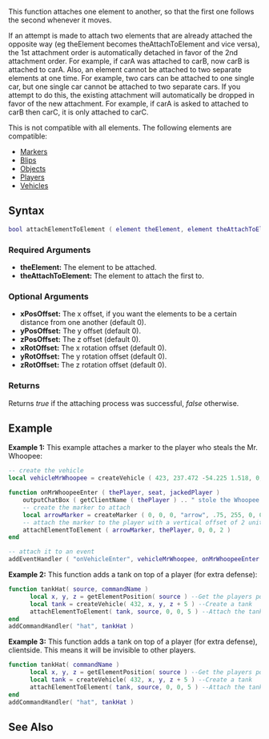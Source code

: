 
{{Server client function}}
{{Deprecated|attachElements|}}

This function attaches one element to another, so that the first one follows the second whenever it moves. 

If an attempt is made to attach two elements that are already attached the opposite way (eg theElement becomes theAttachToElement and vice versa), the 1st attachment order is automatically detached in favor of the 2nd attachment order. For example, if carA was attached to carB, now carB is attached to carA. Also, an element cannot be attached to two separate elements at one time. For example, two cars can be attached to one single car, but one single car cannot be attached to two separate cars. If you attempt to do this, the existing attachment will automatically be dropped in favor of the new attachment. For example, if carA is asked to attached to carB then carC, it is only attached to carC.

This is not compatible with all elements.  The following elements are compatible:
* [[/Marker.md|Markers]]
* [[/Blip.md|Blips]]
* [[/Object.md|Objects]]
* [[/Player.md|Players]]
* [[/Vehicle.md|Vehicles]]

==Syntax== 
<syntaxhighlight lang="lua">
bool attachElementToElement ( element theElement, element theAttachToElement, [ float xPosOffset, float yPosOffset, float zPosOffset, float xRotOffset, float yRotOffset, float zRotOffset ] )
</syntaxhighlight> 

===Required Arguments=== 
*'''theElement:''' The element to be attached.
*'''theAttachToElement:''' The element to attach the first to.

===Optional Arguments=== 
{{OptionalArg}} 
*'''xPosOffset:''' The x offset, if you want the elements to be a certain distance from one another (default 0).
*'''yPosOffset:''' The y offset (default 0).
*'''zPosOffset:''' The z offset (default 0).
*'''xRotOffset:''' The x rotation offset (default 0).
*'''yRotOffset:''' The y rotation offset (default 0).
*'''zRotOffset:''' The z rotation offset (default 0).

===Returns===
Returns ''true'' if the attaching process was successful, ''false'' otherwise.

==Example== 
<section name="Server" class="server" show="true">
'''Example 1:''' This example attaches a marker to the player who steals the Mr. Whoopee:
<syntaxhighlight lang="lua">
-- create the vehicle
local vehicleMrWhoopee = createVehicle ( 423, 237.472 -54.225 1.518, 0, 354.488, 0 )

function onMrWhoopeeEnter ( thePlayer, seat, jackedPlayer )
    outputChatBox ( getClientName ( thePlayer ) .. " stole the Whoopee!", getRootElement (), 255, 0, 0 )
    -- create the marker to attach
    local arrowMarker = createMarker ( 0, 0, 0, "arrow", .75, 255, 0, 0, 170 )
    -- attach the marker to the player with a vertical offset of 2 units
    attachElementToElement ( arrowMarker, thePlayer, 0, 0, 2 )
end

-- attach it to an event
addEventHandler ( "onVehicleEnter", vehicleMrWhoopee, onMrWhoopeeEnter )
</syntaxhighlight>
'''Example 2:''' This function adds a tank on top of a player (for extra defense):
<syntaxhighlight lang="lua">
function tankHat( source, commandName )
      local x, y, z = getElementPosition( source ) --Get the players position
      local tank = createVehicle( 432, x, y, z + 5 ) --Create a tank
      attachElementToElement( tank, source, 0, 0, 5 ) --Attach the tank to the player.
end
addCommandHandler( "hat", tankHat )
</syntaxhighlight>
</section>
<section name="Client" class="client" show="false">
'''Example 3:''' This function adds a tank on top of a player (for extra defense), clientside.  This means it will be invisible to other players.
<syntaxhighlight lang="lua">
function tankHat( commandName )
      local x, y, z = getElementPosition( source ) --Get the players position
      local tank = createVehicle( 432, x, y, z + 5 ) --Create a tank
      attachElementToElement( tank, source, 0, 0, 5 ) --Attach the tank to the player.
end
addCommandHandler( "hat", tankHat )
</syntaxhighlight>
</section>

==See Also==
{{Element functions}}
